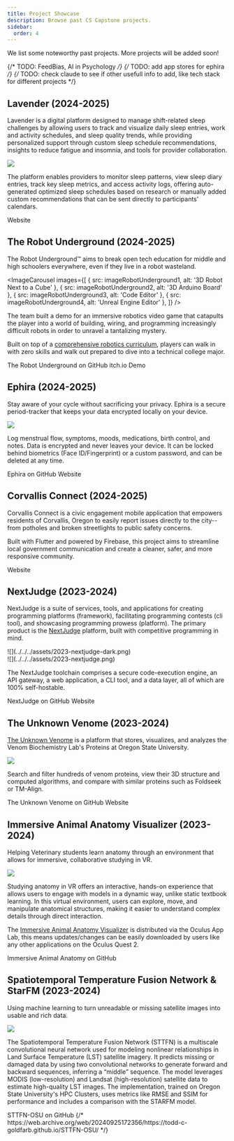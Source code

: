 ```yaml
---
title: Project Showcase
description: Browse past CS Capstone projects.
sidebar:
  order: 4
---
```



We list some noteworthy past projects. More projects will be added soon!

{/* TODO: FeedBias, AI in Psychology */}
{/* TODO: add app stores for ephira */}
{/* TODO: check claude to see if other usefull info to add, like tech stack for different projects */}

## Lavender (2024-2025)

<Badge text="New Product" variant="note" class="my-6" size="small"/>
<Badge text="Web" variant="success" class="my-6" size="small"/>

Lavender is a digital platform designed to manage shift-related sleep challenges by allowing users to track and visualize daily sleep entries, work and activity schedules, and sleep quality trends, while providing personalized support through custom sleep schedule recommendations, insights to reduce fatigue and insomnia, and tools for provider collaboration. 

![](../../../assets/2024-lavender.png)

The platform enables providers to monitor sleep patterns, view sleep diary entries, track key sleep metrics, and access activity logs, offering auto-generated optimized sleep schedules based on research or manually added custom recommendations that can be sent directly to participants' calendars.

<div class="cta text-center">
  <LinkButton
    href="https://lavender-app.github.io/lavender/"
    variant="secondary"
    icon="external"
    iconPlacement="start"
    target="_blank"
  >
    Website
  </LinkButton>
</div>

## The Robot Underground (2024-2025)

<Badge text="New Game" variant="note" class="my-6" size="small"/>
<Badge text="Unreal Engine" variant="success" class="my-6" size="small"/>
<Badge text="Graphics" variant="success" class="my-6" size="small"/>

The Robot Underground™ aims to break open tech education for middle and high schoolers everywhere, even if they live in a robot wasteland. 


<ImageCarousel images={[
  { src: imageRobotUnderground1, alt: '3D Robot Next to a Cube' },
  { src: imageRobotUnderground2, alt: '3D Arduino Board' },
  { src: imageRobotUnderground3, alt: 'Code Editor' },
  { src: imageRobotUnderground4, alt: 'Unreal Engine Editor' },
]} />

The team built a demo for an immersive robotics video game that catapults the player into a world of building, wiring, and programming increasingly difficult robots in order to unravel a tantalizing mystery.

Built on top of a [comprehensive robotics curriculum](https://robotunderground.party/), players can walk in with zero skills and walk out prepared to dive into a technical college major.

<div class="cta text-center">
  <LinkButton
    href="https://github.com/sicktronics/The-Robot-Underground-Demo"
    variant="secondary"
    icon="github"
    iconPlacement="start"
    target="_blank"
  >
    The Robot Underground on GitHub
  </LinkButton>
  <LinkButton
    href="https://therobotunderground.itch.io/the-robot-underground-demo"
    variant="secondary"
    icon="cloud-download"
    iconPlacement="start"
    target="_blank"
  >
    itch.io Demo
  </LinkButton>
</div>

## Ephira (2024-2025)

<Badge text="New Product" variant="note" class="my-6" size="small"/>
<Badge text="Mobile" variant="success" class="my-6" size="small"/>

Stay aware of your cycle without sacrificing your privacy. Ephira is a secure period-tracker that keeps your data encrypted locally on your device. 

![](../../../assets/2024-ephira.png)

Log menstrual flow, symptoms, moods, medications, birth control, and notes. Data is encrypted and never leaves your device. It can be locked behind biometrics (Face ID/Fingerprint) or a custom password, and can be deleted at any time. 

<div class="cta text-center">
  <LinkButton
    href="https://github.com/adulbrich/ephira"
    variant="secondary"
    icon="github"
    iconPlacement="start"
    target="_blank"
  >
    Ephira on GitHub
  </LinkButton>
  <LinkButton
    href="https://ephira.capucity.be/"
    variant="secondary"
    icon="external"
    iconPlacement="start"
    target="_blank"
  >
    Website
  </LinkButton>
</div>

## Corvallis Connect (2024-2025)

<Badge text="Pacific Power Award" variant="danger" class="my-6" size="small"/>
<Badge text="New Product" variant="note" class="my-6" size="small"/>
<Badge text="Mobile" variant="success" class="my-6" size="small"/>

Corvallis Connect is a civic engagement mobile application that empowers residents of Corvallis, Oregon to easily report issues directly to the city--from potholes and broken streetlights to public safety concerns.

Built with Flutter and powered by Firebase, this project aims to streamline local government communication and create a cleaner, safer, and more responsive community.

<div class="cta text-center">
  <LinkButton
    href="https://malikhum.github.io/Corvallis_Connect/"
    variant="secondary"
    icon="external"
    iconPlacement="start"
    target="_blank"
  >
    Website
  </LinkButton>
</div>

## NextJudge (2023-2024)

<Badge text="New Product" variant="note" class="my-6" size="small"/>
<Badge text="Web" variant="success" class="my-6" size="small"/>

NextJudge is a suite of services, tools, and applications for creating programming platforms (framework), facilitating programming contests (cli tool), and showcasing programming prowess (platform). The primary product is the [NextJudge](https://web.archive.org/web/20240925165513/https://nextjudge.vercel.app/) platform, built with competitive programming in mind.

<div class="hidden dark:block">
![](../../../assets/2023-nextjudge-dark.png)
</div>

<div class="dark:hidden">
![](../../../assets/2023-nextjudge.png)
</div>

The NextJudge toolchain comprises a secure code-execution engine, an API gateway, a web application, a CLI tool, and a data layer, all of which are 100% self-hostable.

<div class="cta text-center">
  <LinkButton
    href="https://github.com/NextJudge/NextJudge"
    variant="secondary"
    icon="github"
    iconPlacement="start"
    target="_blank"
  >
    NextJudge on GitHub
  </LinkButton>
  <LinkButton
    href="https://nextjudge.vercel.app/"
    variant="secondary"
    icon="external"
    iconPlacement="start"
    target="_blank"
  >
    Website
  </LinkButton>
</div>

## The Unknown Venome (2023-2024)

<Badge text="Consultancy" variant="note" class="my-6" size="small"/>
<Badge text="Web" variant="success" class="my-6" size="small"/>
<Badge text="Visualization" variant="success" class="my-6" size="small"/>

[The Unknown Venome](https://web.archive.org/web/20240925171611/https://venom-biochem-lab.github.io/venome-poster/) is a platform that stores, visualizes, and analyzes the Venom Biochemistry Lab's Proteins at Oregon State University. 

![](../../../assets/2023-venome.png)

Search and filter hundreds of venom proteins, view their 3D structure and computed algorithms, and compare with similar proteins such as Foldseek or TM-Align.

<div class="cta text-center">
  <LinkButton
    href="https://github.com/Venom-Biochem-Lab/venome"
    variant="secondary"
    icon="github"
    iconPlacement="start"
    target="_blank"
  >
    The Unknown Venome on GitHub
  </LinkButton>
  <LinkButton
    href="https://venome.cqls.oregonstate.edu/"
    variant="secondary"
    icon="external"
    iconPlacement="start"
    target="_blank"
  >
    Website
  </LinkButton>
</div>

## Immersive Animal Anatomy Visualizer (2023-2024)

<Badge text="Consultancy" variant="note" class="my-6" size="small"/>
<Badge text="AR/VR" variant="success" class="my-6" size="small"/>
<Badge text="Visualization" variant="success" class="my-6" size="small"/>

Helping Veterinary students learn anatomy through an environment that allows for immersive, collaborative studying in VR.

![](../../../assets/2023-immersive-animal-anatomy.jpg)

Studying anatomy in VR offers an interactive, hands-on experience that allows users to engage with models in a dynamic way, unlike static textbook learning. In this virtual environment, users can explore, move, and manipulate anatomical structures, making it easier to understand complex details through direct interaction.

The [Immersive Animal Anatomy Visualizer](https://extended-reality-lab.github.io/projects/immersive-animal-anatomy-visualizer) is distributed via the Oculus App Lab, this means updates/changes can be easily downloaded by users like any other applications on the Oculus Quest 2. 

<div class="cta text-center">
  <LinkButton
    href="https://github.com/Extended-reality-Lab/Immersive-Animal-Anatomy"
    variant="secondary"
    icon="github"
    iconPlacement="start"
    target="_blank"
  >
    Immersive Animal Anatomy on GitHub
  </LinkButton>
</div>

## Spatiotemporal Temperature Fusion Network & StarFM (2023-2024)

<Badge text="Research" variant="note" class="my-6" size="small"/>
<Badge text="Simulation" variant="success" class="my-6" size="small"/>

Using machine learning to turn unreadable or missing satellite images into usable and rich data.

![](../../../assets/2023-sttfn-osu.png)

The Spatiotemporal Temperature Fusion Network (STTFN) is a multiscale convolutional neural network used for modeling nonlinear relationships in Land Surface Temperature (LST) satellite imagery. It predicts missing or damaged data by using two convolutional networks to generate forward and backward sequences, inferring a “middle” sequence. The model leverages MODIS (low-resolution) and Landsat (high-resolution) satellite data to estimate high-quality LST images. The implementation, trained on Oregon State University's HPC Clusters, uses metrics like RMSE and SSIM for performance and includes a comparison with the STARFM model.

<div class="cta text-center">
  <LinkButton
    href="https://github.com/Todd-C-Goldfarb/STTFN-OSU"
    variant="secondary"
    icon="github"
    iconPlacement="start"
    target="_blank"
  >
    STTFN-OSU on GitHub
  </LinkButton>
  {/* https://web.archive.org/web/20240925172356/https://todd-c-goldfarb.github.io/STTFN-OSU/ */}
</div>
